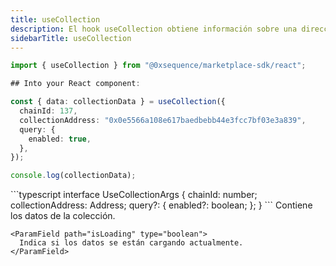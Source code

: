 ```yaml
---
title: useCollection
description: El hook useCollection obtiene información sobre una dirección de colección específica en su Marketplace desde Builder. Los datos devueltos incluyen detalles como el chainId, address, symbol y más.
sidebarTitle: useCollection
---
```


```typescript
import { useCollection } from "@0xsequence/marketplace-sdk/react";

## Into your React component:

const { data: collectionData } = useCollection({
  chainId: 137,
  collectionAddress: "0x0e5566a108e617baedbebb44e3fcc7bf03e3a839",
  query: {
    enabled: true,
  },
});

console.log(collectionData);
```

<ResponseField name="useCollection details">
  <ResponseField name="* params" />

  <Expandable>
    ```typescript
    interface UseCollectionArgs {
      chainId: number;
      collectionAddress: Address;
      query?: {
        enabled?: boolean;
      };
    }
    ```
  </Expandable>

  <ResponseField name="* return properties" />

  <Expandable>
    <ParamField path="data" type="ContractInfo">
      Contiene los datos de la colección.
    </ParamField>

    <ParamField path="isLoading" type="boolean">
      Indica si los datos se están cargando actualmente.
    </ParamField>
  </Expandable>
</ResponseField>